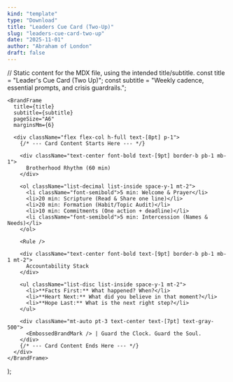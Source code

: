 ```yaml
---
kind: "template"
type: "Download"
title: "Leaders Cue Card (Two-Up)"
slug: "leaders-cue-card-two-up"
date: "2025-11-01"
author: "Abraham of London"
draft: false
---
```



  // Static content for the MDX file, using the intended title/subtitle.
  const title = "Leader's Cue Card (Two Up)";
  const subtitle = "Weekly cadence, essential prompts, and crisis guardrails.";

    <BrandFrame
      title={title}
      subtitle={subtitle}
      pageSize="A6"
      marginsMm={6}

> 
      <div className="flex flex-col h-full text-[8pt] p-1">
        {/* --- Card Content Starts Here --- */}

        <div className="text-center font-bold text-[9pt] border-b pb-1 mb-1">
          Brotherhood Rhythm (60 min)
        </div>

        <ol className="list-decimal list-inside space-y-1 mt-2">
          <li className="font-semibold">5 min: Welcome & Prayer</li>
          <li>20 min: Scripture (Read & Share one line)</li>
          <li>20 min: Formation (Habit/Topic Audit)</li>
          <li>10 min: Commitments (One action + deadline)</li>
          <li className="font-semibold">5 min: Intercession (Names & Needs)</li>
        </ol>

        <Rule />

        <div className="text-center font-bold text-[9pt] border-b pb-1 mb-1 mt-2">
          Accountability Stack
        </div>

        <ul className="list-disc list-inside space-y-1 mt-2">
          <li>**Facts First:** What happened? When?</li>
          <li>**Heart Next:** What did you believe in that moment?</li>
          <li>**Hope Last:** What is the next right step?</li>
        </ul>

        <div className="mt-auto pt-3 text-center text-[7pt] text-gray-500">
          <EmbossedBrandMark /> | Guard the Clock. Guard the Soul.
        </div>
        {/* --- Card Content Ends Here --- */}
      </div>
    </BrandFrame>
  );

